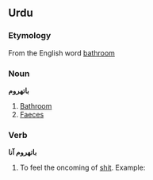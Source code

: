 ==Urdu==
===Etymology===
From the English word [[bathroom]]
===Noun===
'''باتهروم'''
# [[Bathroom]]
# [[Faeces]]
===Verb===
'''باتهروم آنا'''
# To feel the oncoming of [[shit]]. Example: